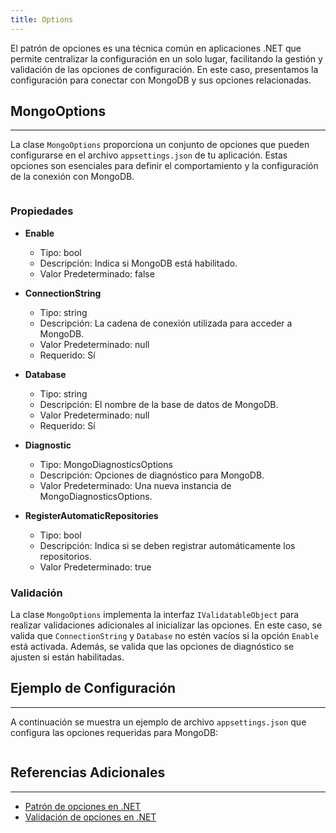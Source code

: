 ```yaml
---
title: Options
---
```




El patrón de opciones es una técnica común en aplicaciones .NET que permite centralizar la configuración en un solo lugar, facilitando la gestión y validación de las opciones de configuración. En este caso, presentamos la configuración para conectar con MongoDB y sus opciones relacionadas.

## MongoOptions
---

La clase `MongoOptions` proporciona un conjunto de opciones que pueden configurarse en el archivo `appsettings.json` de tu aplicación. Estas opciones son esenciales para definir el comportamiento y la configuración de la conexión con MongoDB.

```csharp url="packages/CodeDesignPlus.Net.Mongo/src/CodeDesignPlus.Net.Mongo.Abstractions/Options/MongoOptions.cs"
```

### Propiedades

- **Enable**
    - Tipo: bool
    - Descripción: Indica si MongoDB está habilitado.
    - Valor Predeterminado: false

- **ConnectionString**
    - Tipo: string
    - Descripción: La cadena de conexión utilizada para acceder a MongoDB.
    - Valor Predeterminado: null
    - Requerido: Sí

- **Database**
    - Tipo: string
    - Descripción: El nombre de la base de datos de MongoDB.
    - Valor Predeterminado: null
    - Requerido: Sí

- **Diagnostic**
    - Tipo: MongoDiagnosticsOptions
    - Descripción: Opciones de diagnóstico para MongoDB.
    - Valor Predeterminado: Una nueva instancia de MongoDiagnosticsOptions.

- **RegisterAutomaticRepositories**
    - Tipo: bool
    - Descripción: Indica si se deben registrar automáticamente los repositorios.
    - Valor Predeterminado: true

### Validación

La clase `MongoOptions` implementa la interfaz `IValidatableObject` para realizar validaciones adicionales al inicializar las opciones. En este caso, se valida que `ConnectionString` y `Database` no estén vacíos si la opción `Enable` está activada. Además, se valida que las opciones de diagnóstico se ajusten si están habilitadas.

## Ejemplo de Configuración
---
A continuación se muestra un ejemplo de archivo `appsettings.json` que configura las opciones requeridas para MongoDB:

```json url="samples/CodeDesignPlus.Net.Mongo.Sample/src/CodeDesignPlus.Net.Mongo.Sample.RepositoryBase/appsettings.json"
```


## Referencias Adicionales
---

- [Patrón de opciones en .NET](https://learn.microsoft.com/en-us/dotnet/core/extensions/options)
- [Validación de opciones en .NET](https://learn.microsoft.com/en-us/dotnet/core/extensions/options#options-validation)
